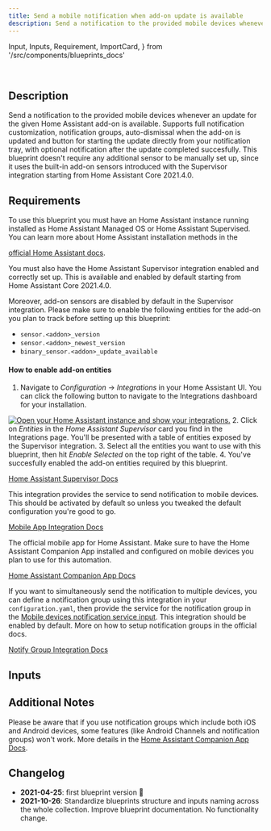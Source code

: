 ```yaml
---
title: Send a mobile notification when add-on update is available
description: Send a notification to the provided mobile devices whenever an update for the given Home Assistant add-on is available.
---
```


  Input,
  Inputs,
  Requirement,
  ImportCard,
} from '/src/components/blueprints_docs'

<ImportCard id='addon_update_notification' category='automation' />

<br />

## Description

Send a notification to the provided mobile devices whenever an update for the given Home Assistant add-on is available.
Supports full notification customization, notification groups, auto-dismissal when the add-on is updated and button for starting the update directly from your notification tray, with optional notification after the update completed succesfully.
This blueprint doesn't require any additional sensor to be manually set up, since it uses the built-in add-on sensors introduced with the Supervisor integration starting from Home Assistant Core 2021.4.0.

## Requirements

<Requirement name='Home Assistant Supervisor + Integration' required>

To use this blueprint you must have an Home Assistant instance running installed as Home Assistant Managed OS or Home Assistant Supervised.
You can learn more about Home Assistant installation methods in the

[official Home Assistant docs](https://www.home-assistant.io/installation/).

You must also have the Home Assistant Supervisor integration enabled and correctly set up. This is available and enabled by default starting from Home Assistant Core 2021.4.0.

Moreover, add-on sensors are disabled by default in the Supervisor integration. Please make sure to enable the following entities for the add-on you plan to track before setting up this blueprint:

- `sensor.<addon>_version`
- `sensor.<addon>_newest_version`
- `binary_sensor.<addon>_update_available`

#### How to enable add-on entities

1. Navigate to _Configuration_ -> _Integrations_ in your Home Assistant UI. You can click the following button to navigate to the Integrations dashboard for your installation.

[![Open your Home Assistant instance and show your integrations.](https://my.home-assistant.io/badges/integrations.svg)](https://my.home-assistant.io/redirect/integrations/) 2. Click on _Entities_ in the _Home Assistant Supervisor_ card you find in the Integrations page. You'll be presented with a table of entities exposed by the Supervisor integration. 3. Select all the entities you want to use with this blueprint, then hit _Enable Selected_ on the top right of the table. 4. You've succesfully enabled the add-on entities required by this blueprint.

[Home Assistant Supervisor Docs](https://www.home-assistant.io/integrations/hassio/)

</Requirement>
<Requirement name='Mobile App Integration' required>

This integration provides the service to send notification to mobile devices. This should be activated by default so unless you tweaked the default configuration you're good to go.

[Mobile App Integration Docs](https://www.home-assistant.io/integrations/mobile_app/)

</Requirement>
<Requirement name='Home Assistant Companion App' required>

The official mobile app for Home Assistant. Make sure to have the Home Assistant Companion App installed and configured on mobile devices you plan to use for this automation.

[Home Assistant Companion App Docs](https://companion.home-assistant.io/docs/notifications/notifications-basic#sending-notifications-to-multiple-devices)

</Requirement>
<Requirement name='Notify Group Integration' required>

If you want to simultaneously send the notification to multiple devices, you can define a notification group using this integration in your `configuration.yaml`, then provide the service for the notification group in the [Mobile devices notification service input](#mobile-devices-notification-service). This integration should be enabled by default. More on how to setup notification groups in the official docs.

[Notify Group Integration Docs](https://www.home-assistant.io/integrations/notify.group/)

</Requirement>

## Inputs

<Inputs category='automation' id='addon_update_notification' />

## Additional Notes

Please be aware that if you use notification groups which include both iOS and Android devices, some features (like Android Channels and notification groups) won't work. More details in the [Home Assistant Companion App Docs](https://companion.home-assistant.io/docs/notifications/notifications-basic#sending-notifications-to-multiple-devices).

## Changelog

- **2021-04-25**: first blueprint version :tada:
- **2021-10-26**: Standardize blueprints structure and inputs naming across the whole collection. Improve blueprint documentation. No functionality change.
